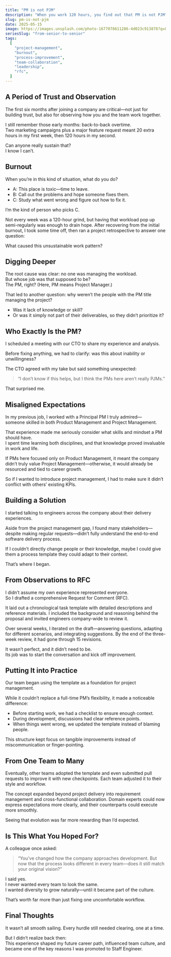 ```yaml
---
title: "PM is not PJM"
description: "When you work 120 hours, you find out that PM is not PJM"
slug: pm-is-not-pjm
date: 2025-05-15
image: https://images.unsplash.com/photo-1677078611286-4d023c913878?q=80&w=1476&auto=format&fit=crop&ixlib=rb-4.1.0&ixid=M3wxMjA3fDB8MHxwaG90by1wYWdlfHx8fGVufDB8fHx8fA%3D%3D
seriesSlug: "from-senior-to-senior"
tags:
  [
    "project-management",
    "burnout",
    "process-improvement",
    "team-collaboration",
    "leadership",
    "rfc",
  ]
---
```


## A Period of Trust and Observation

The first six months after joining a company are critical—not just for building trust, but also for observing how you and the team work together.

I still remember those early months: back-to-back overtime.  
Two marketing campaigns plus a major feature request meant 20 extra hours in my first week, then 120 hours in my second.

Can anyone really sustain that?  
I know I can’t.


## Burnout

When you’re in this kind of situation, what do you do?

- A: This place is toxic—time to leave.  
- B: Call out the problems and hope someone fixes them.  
- C: Study what went wrong and figure out how to fix it.

I’m the kind of person who picks C.

Not every week was a 120-hour grind, but having that workload pop up semi-regularly was enough to drain hope. After recovering from the initial burnout, I took some time off, then ran a project retrospective to answer one question:

What caused this unsustainable work pattern?


## Digging Deeper

The root cause was clear: no one was managing the workload.  
But whose job was that supposed to be?  
The PM, right? (Here, PM means Project Manager.)

That led to another question: why weren’t the people with the PM title managing the project?

- Was it lack of knowledge or skill?  
- Or was it simply not part of their deliverables, so they didn’t prioritize it?


## Who Exactly Is the PM?

I scheduled a meeting with our CTO to share my experience and analysis.

Before fixing anything, we had to clarify: was this about inability or unwillingness?

The CTO agreed with my take but said something unexpected:  
> “I don’t know if this helps, but I think the PMs here aren’t really PJMs.”

That surprised me.


## Misaligned Expectations

In my previous job, I worked with a Principal PM I truly admired—  
someone skilled in both Product Management and Project Management.

That experience made me seriously consider what skills and mindset a PM should have.  
I spent time learning both disciplines, and that knowledge proved invaluable in work and life.

If PMs here focused only on Product Management, it meant the company didn’t truly value Project Management—otherwise, it would already be resourced and tied to career growth.

So if I wanted to introduce project management, I had to make sure it didn’t conflict with others’ existing KPIs.


## Building a Solution

I started talking to engineers across the company about their delivery experiences.

Aside from the project management gap, I found many stakeholders—despite making regular requests—didn’t fully understand the end-to-end software delivery process.

If I couldn’t directly change people or their knowledge, maybe I could give them a process template they could adapt to their context.

That’s where I began.


## From Observations to RFC

I didn’t assume my own experience represented everyone.  
So I drafted a comprehensive Request for Comment (RFC).

It laid out a chronological task template with detailed descriptions and reference materials. I included the background and reasoning behind the proposal and invited engineers company-wide to review it.

Over several weeks, I iterated on the draft—answering questions, adapting for different scenarios, and integrating suggestions. By the end of the three-week review, it had gone through 15 revisions.

It wasn’t perfect, and it didn’t need to be.  
Its job was to start the conversation and kick off improvement.


## Putting It into Practice

Our team began using the template as a foundation for project management.

While it couldn’t replace a full-time PM’s flexibility, it made a noticeable difference:

- Before starting work, we had a checklist to ensure enough context.  
- During development, discussions had clear reference points.  
- When things went wrong, we updated the template instead of blaming people.

This structure kept focus on tangible improvements instead of miscommunication or finger-pointing.


## From One Team to Many

Eventually, other teams adopted the template and even submitted pull requests to improve it with new checkpoints. Each team adjusted it to their style and workflow.

The concept expanded beyond project delivery into requirement management and cross-functional collaboration. Domain experts could now express expectations more clearly, and their counterparts could execute more smoothly.

Seeing that evolution was far more rewarding than I’d expected.


## Is This What You Hoped For?

A colleague once asked:  
> “You’ve changed how the company approaches development. But now that the process looks different in every team—does it still match your original vision?”

I said yes.  
I never wanted every team to look the same.  
I wanted diversity to grow naturally—until it became part of the culture.

That’s worth far more than just fixing one uncomfortable workflow.

## Final Thoughts

It wasn’t all smooth sailing. Every hurdle still needed clearing, one at a time.

But I didn’t realize back then:  
This experience shaped my future career path, influenced team culture, and became one of the key reasons I was promoted to Staff Engineer.
